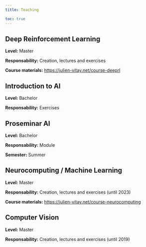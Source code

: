 ```yaml
---
title: Teaching

toc: true
---
```



## Deep Reinforcement Learning


**Level:**  Master

**Responsability:**  Creation, lectures and exercises

**Course materials:**  <https://julien-vitay.net/course-deeprl>



## Introduction to AI

**Level:**  Bachelor

**Responsability:**  Exercises


## Proseminar AI

**Level:**  Bachelor

**Responsability:** Module

**Semester:**  Summer


## Neurocomputing / Machine Learning


**Level:**  Master

**Responsability:**  Creation, lectures and exercises (until 2023)

**Course materials:**  <https://julien-vitay.net/course-neurocomputing>


## Computer Vision

**Level:**  Master

**Responsability:**  Creation, lectures and exercises (until 2019)




